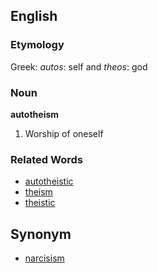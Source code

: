 ==English==

===Etymology===
Greek: ''autos'': self and ''theos'': god

===Noun===
'''autotheism'''

# Worship of oneself

===Related Words===
*[[autotheistic]]
*[[theism]]
*[[theistic]]
==Synonym==
*[[narcisism]]
